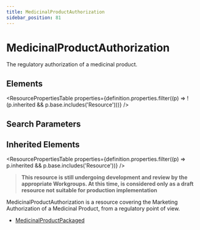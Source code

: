 ```yaml
---
title: MedicinalProductAuthorization
sidebar_position: 81
---
```



# MedicinalProductAuthorization

The regulatory authorization of a medicinal product.

<Tabs queryString="section">
  <TabItem value="schema" label="Schema" default>

## Elements

<ResourcePropertiesTable
  properties={definition.properties.filter((p) => !(p.inherited && p.base.includes('Resource')))}
/>

## Search Parameters

<SearchParamsTable searchParams={definition.searchParameters} />

## Inherited Elements

<ResourcePropertiesTable properties={definition.properties.filter((p) => p.inherited && p.base.includes('Resource'))} />

  </TabItem>
  <TabItem value="usage" label="Usage">
<div> <a name="scope"></a> <blockquote class="stu-note">   <a name="dstu"></a> <strong>This resource is still undergoing development and review by the appropriate Workgroups. At this time, is considered only as a draft resource not suitable for production implementation</strong> </blockquote> <p> <Link to="/docs/api/fhir/resources/medicinalproductauthorization">MedicinalProductAuthorization</Link> is a resource covering the Marketing Authorization of a Medicinal Product, from a regulatory point of view. </p> </div>
  </TabItem>

  <TabItem value="referencedBy" label="Referenced By">
<ul><li><a href="/docs/api/fhir/resources/medicinalproductpackaged">MedicinalProductPackaged</a></li></ul>
  </TabItem>
</Tabs>

